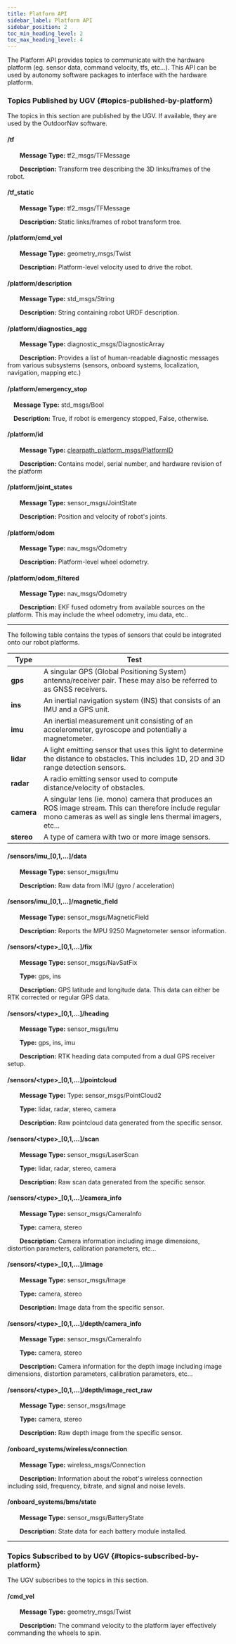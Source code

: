 ```yaml
---
title: Platform API
sidebar_label: Platform API
sidebar_position: 2
toc_min_heading_level: 2
toc_max_heading_level: 4
---
```


The Platform API provides topics to communicate with the hardware
platform (eg. sensor data, command velocity, tfs, etc\...). This API can
be used by autonomy software packages to interface with the hardware
platform.

### Topics Published by UGV {#topics-published-by-platform}

The topics in this section are published by the UGV. If available, they
are used by the OutdoorNav software.

#### /tf

&emsp;&emsp;**Message Type:** tf2_msgs/TFMessage

&emsp;&emsp;**Description:** Transform tree describing the 3D links/frames of the
robot.

#### /tf_static

&emsp;&emsp;**Message Type:** tf2_msgs/TFMessage

&emsp;&emsp;**Description:** Static links/frames of robot transform tree.

#### /platform/cmd_vel

&emsp;&emsp;**Message Type:** geometry_msgs/Twist

&emsp;&emsp;**Description:** Platform-level velocity used to drive the robot.

#### /platform/description

&emsp;&emsp;**Message Type:** std_msgs/String

&emsp;&emsp;**Description:** String containing robot URDF description.

#### /platform/diagnostics_agg

&emsp;&emsp;**Message Type:** diagnostic_msgs/DiagnosticArray

&emsp;&emsp;**Description:** Provides a list of human-readable diagnostic messages
from various subsystems (sensors, onboard systems, localization,
navigation, mapping etc.)

#### /platform/emergency_stop

&emsp;**Message Type:** std_msgs/Bool

&emsp;**Description:** True, if robot is emergency stopped, False, otherwise.

#### /platform/id

&emsp;&emsp;**Message Type:** [clearpath_platform_msgs/PlatformID](definitions.mdx#msg-platform-id)

&emsp;&emsp;**Description:** Contains model, serial number, and hardware revision of
the platform

#### /platform/joint_states

&emsp;&emsp;**Message Type:** sensor_msgs/JointState

&emsp;&emsp;**Description:** Position and velocity of robot's joints.

#### /platform/odom

&emsp;&emsp;**Message Type:** nav_msgs/Odometry

&emsp;&emsp;**Description:** Platform-level wheel odometry.

#### /platform/odom_filtered

&emsp;&emsp;**Message Type:** nav_msgs/Odometry

&emsp;&emsp;**Description:** EKF fused odometry from available sources on the
platform. This may include the wheel odometry, imu data, etc..

------------------------------------------------------------------------

The following table contains the types of sensors that could be
integrated onto our robot platforms.

| Type | Test |
| ---- | ----------  |
| **gps** | A singular GPS (Global Positioning System) antenna/receiver pair. These may also be referred to as GNSS receivers. |
| **ins** | An inertial navigation system (INS) that consists of an IMU and a GPS unit. |
| **imu** | An inertial measurement unit consisting of an accelerometer, gyroscope and potentially a magnetometer. |
| **lidar** | A light emitting sensor that uses this light to determine the distance to obstacles. This includes 1D, 2D and 3D range detection sensors. |
| **radar** | A radio emitting sensor used to compute distance/velocity of obstacles. |
| **camera** | A singular lens (ie. mono) camera that produces an ROS image stream. This can therefore include regular mono cameras as well as single lens thermal imagers, etc\... |
| **stereo** | A type of camera with two or more image sensors. |

#### /sensors/imu_\[0,1,\...\]/data

&emsp;&emsp;**Message Type:** sensor_msgs/Imu

&emsp;&emsp;**Description:** Raw data from IMU (gyro / acceleration)

#### /sensors/imu_\[0,1,\...\]/magnetic_field

&emsp;&emsp;**Message Type:** sensor_msgs/MagneticField

&emsp;&emsp;**Description:** Reports the MPU 9250 Magnetometer sensor information.

#### /sensors/<type\>_\[0,1,\...\]/fix

&emsp;&emsp;**Message Type:** sensor_msgs/NavSatFix

&emsp;&emsp;**Type:** gps, ins

&emsp;&emsp;**Description:** GPS latitude and longitude data. This data can either
be RTK corrected or regular GPS data.

#### /sensors/<type\>_[0,1,\...\]/heading

&emsp;&emsp;**Message Type:** sensor_msgs/Imu

&emsp;&emsp;**Type:** gps, ins, imu

&emsp;&emsp;**Description:** RTK heading data computed from a dual GPS receiver
setup.

#### /sensors/<type\>_\[0,1,\...\]/pointcloud

&emsp;&emsp;**Message Type:** Type: sensor_msgs/PointCloud2

&emsp;&emsp;**Type:** lidar, radar, stereo, camera

&emsp;&emsp;**Description:** Raw pointcloud data generated from the specific sensor.

#### /sensors/<type\>_\[0,1,\...\]/scan

&emsp;&emsp;**Message Type:** sensor_msgs/LaserScan

&emsp;&emsp;**Type:** lidar, radar, stereo, camera

&emsp;&emsp;**Description:** Raw scan data generated from the specific sensor.

#### /sensors/<type\>_\[0,1,\...\]/camera_info

&emsp;&emsp;**Message Type:** sensor_msgs/CameraInfo

&emsp;&emsp;**Type:** camera, stereo

&emsp;&emsp;**Description:** Camera information including image dimensions,
distortion parameters, calibration parameters, etc\...

#### /sensors/<type\>_\[0,1,\...\]/image

&emsp;&emsp;**Message Type:** sensor_msgs/Image

&emsp;&emsp;**Type:** camera, stereo

&emsp;&emsp;**Description:** Image data from the specific sensor.

#### /sensors/<type\>_\[0,1,\...\]/depth/camera_info

&emsp;&emsp;**Message Type:** sensor_msgs/CameraInfo

&emsp;&emsp;**Type:** camera, stereo

&emsp;&emsp;**Description:** Camera information for the depth image including image dimensions,
distortion parameters, calibration parameters, etc\...

#### /sensors/<type\>_\[0,1,\...\]/depth/image_rect_raw

&emsp;&emsp;**Message Type:** sensor_msgs/Image

&emsp;&emsp;**Type:** camera, stereo

&emsp;&emsp;**Description:** Raw depth image from the specific sensor.

#### /onboard_systems/wireless/connection

&emsp;&emsp;**Message Type:** wireless_msgs/Connection

&emsp;&emsp;**Description:** Information about the robot's wireless connection
including ssid, frequency, bitrate, and signal and noise levels.

#### /onboard_systems/bms/state

&emsp;&emsp;**Message Type:** sensor_msgs/BatteryState

&emsp;&emsp;**Description:** State data for each battery module installed.

------------------------------------------------------------------------

### Topics Subscribed to by UGV {#topics-subscribed-by-platform}

The UGV subscribes to the topics in this section.

#### /cmd_vel

&emsp;&emsp;**Message Type:** geometry_msgs/Twist

&emsp;&emsp;**Description:** The command velocity to the platform layer effectively
commanding the wheels to spin.
